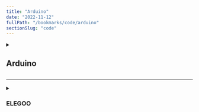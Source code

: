 ```yaml
---
title: "Arduino"
date: "2022-11-12"
fullPath: "/bookmarks/code/arduino"
sectionSlug: "code"
---
```


<details>
<summary>

## Arduino

</summary>

<p>

- [Why in RGB the biggest number for any particular color is 255? - Quora](https://www.quora.com/Why-in-RGB-the-biggest-number-for-any-particular-color-is-255)

</p>
</details>

---

<details>
<summary>

### ELEGOO

</summary>

<p>

- [Mega 2560 The Most Complete Kit - YouTube](https://www.youtube.com/playlist?list=PLkFeYZKRTZ8abqae2cQZ1-ztcuZuIt4G7)
- [Arduino Kits User Support – ELEGOO Official](https://www.elegoo.com/pages/arduino-kits-support-files)

</p>
</details>
